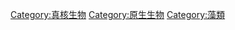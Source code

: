 {{Commonscat|Chromalveolata}}

[[Category:真核生物|Category:真核生物]]
[[Category:原生生物|Category:原生生物]]
[[Category:藻類|Category:藻類]]